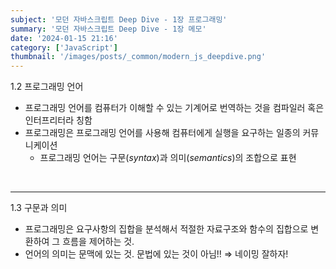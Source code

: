 ```yaml
---
subject: '모던 자바스크립트 Deep Dive - 1장 프로그래밍'
summary: '모던 자바스크립트 Deep Dive - 1장 메모'
date: '2024-01-15 21:16'
category: ['JavaScript']
thumbnail: '/images/posts/_common/modern_js_deepdive.png'
---
```



<Typography variant="h3" backgroundColor="gray">
  <span>1.2 프로그래밍 언어</span>
</Typography>

- 프로그래밍 언어를 컴퓨터가 이해할 수 있는 기계어로 번역하는 것을 <Typography color="gray500" isBold>컴파일러</Typography> 혹은 <Typography color="gray500" isBold>인터프리터</Typography>라 칭함
- 프로그래밍은 프로그래밍 언어를 사용해 컴퓨터에게 실행을 요구하는 일종의 커뮤니케이션
  - 프로그래밍 언어는 구문(_syntax_)과 의미(_semantics_)의 조합으로 표현

<br />

---

<Typography variant="h3" backgroundColor="gray">
  <span>1.3 구문과 의미</span>
</Typography>

- 프로그래밍은 요구사항의 집합을 분석해서 적절한 자료구조와 함수의 집합으로 변환하여 그 흐름을 제어하는 것.
- 언어의 의미는 문맥에 있는 것. 문법에 있는 것이 아님!! ⇒ <Typography color="gray500" isBold isItalic>네이밍 잘하자!</Typography>
